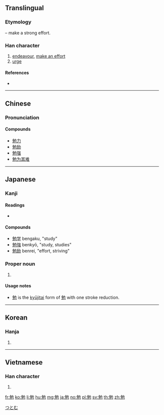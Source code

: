 ==Translingual==

===Etymology===
{{Han compound|免|力|t2=strong|ls=psc|c1=p|c2=s}} – make a strong effort.

===Han character===
{{Han char|rn=19|rad=力|as=07|sn=9|four=24212|canj=NUKS|ids=⿺免力}}

# [[endeavour]], [[make an effort]]
# [[urge]]

====References====
* {{Han ref|kx=0147.370|dkj=02384|dj=0333.020|hdz=10372.030|uh=52C9|ud=21193|bh=AB6A|bd=43882}}

----

==Chinese==
{{zh-forms}}

===Pronunciation===
{{zh-pron
|m=miǎn
|c=min5
|mc=y
|oc=y
|ma=
|cat=v
}}

====Compounds====
* [[勉力]]
* [[勉励]]
* [[勉强]]
* [[勉为其难]]

----

==Japanese==

===Kanji===
{{ja-kanji|grade=3|rs=力07|style=s|kyu=勉}}

====Readings====
* {{ja-readings|on=[[べん]] (ben)|kun=[[つとめる]] (tsutomeru)}}

====Compounds====
* [[勉学]] bengaku, "study"
* [[勉強]] benkyō, "study, studies"
* [[勉励]] benrei, "effort, striving"

===Proper noun===
{{ja-pos|k|proper|hira=つとむ|rom=Tsutomu}}

# {{given name|male|lang=ja}}

====Usage notes====
* [[勉]] is the [[kyūjitai]] form of [[勉]] with one stroke reduction.

[[Category:Japanese male given names|つとむ]]

----

==Korean==

===Hanja===
{{ko-hanja|hangeul=면|rv=myeon|mr=myŏn}}

# {{defn|lang=ko|sort=力07}}

----

==Vietnamese==

===Han character===
{{vi-hantu|[[miễn]], [[mến]], [[mễn]], [[mịn]]|rs=力07}}

# {{defn|lang=vi|sort=力07}}

[[fr:勉]]
[[ko:勉]]
[[li:勉]]
[[hu:勉]]
[[mg:勉]]
[[ja:勉]]
[[no:勉]]
[[pl:勉]]
[[sv:勉]]
[[th:勉]]
[[zh:勉]]